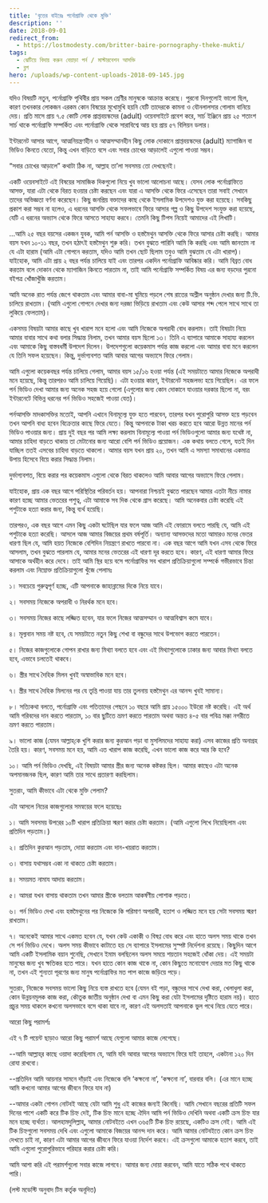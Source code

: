 ```yaml
---
title: 'বৃত্তের বাইরেঃ পর্নোগ্রাফি থেকে মুক্তি'
description: ''
date: 2018-09-01
redirect_from:
  - https://lostmodesty.com/britter-baire-pornography-theke-mukti/
tags:
  - ঝেটিয়ে বিদায় করুন বেয়াড়া পর্ন / মাস্টারবেশন আসক্তি
  - ব্লগ
hero: /uploads/wp-content-uploads-2018-09-145.jpg
---
```


যদিও বিষয়টি নতুন, পর্নোগ্রাফি পৃথিবীর প্রায় সকল শ্রেণীর মানুষকে আক্রান্ত করেছে। পুরনো দিনগুলোই ভালো ছিল, কারণ তখনকার লোকজন এরকম কোন বিষয়ের মুখোমুখি হয়নি যেটি তাদেরকে কামনা ও যৌনলালসার গোলাম বানিয়ে দেয়। প্রতি মাসে প্রায় ৭.৫ কোটি লোক প্রাপ্তবয়স্কদের (adult) ওয়েবসাইটে প্রবেশ করে, সার্চ ইঞ্জিনে প্রায় ২৫ শতাংশ সার্চ থাকে পর্নোগ্রাফি সম্পর্কিত এবং পর্নোগ্রাফি থেকে সারাবিশ্বে আয় হয় প্রায় ৫৭ বিলিয়ন ডলার।

ইন্টারনেট আসার আগে, আত্মনিয়ন্ত্রণহীন ও আত্মসম্মানহীন কিছু লোক দোকানে প্রাপ্তবয়স্কদের (adult) ম্যাগাজিন বা ভিডিও কিনতে যেতো, কিন্তু এখন বাড়িতে বসে এবং সবার চোখের আড়ালেই এগুলো পাওয়া সম্ভব।

“সবার চোখের আড়ালে” কথাটা ঠিক না, আল্লাহ তা’লা সবসময় তো দেখছেনই।

একটি ওয়েবসাইটে এই বিষয়ের সামাজিক দিকগুলো নিয়ে খুব ভালো আলোচনা আছে। যেসব লোক পর্নোগ্রাফিতে আসক্ত, যারা এটা থেকে বিরত হওয়ার চেষ্টা করছেন এবং যারা এ আসক্তি থেকে ফিরে এসেছেন তারা সবাই সেখানে তাদের অভিজ্ঞতা বর্ণনা করেছেন। কিছু জনপ্রিয় বক্তাদের কাছ থেকে ইসলামিক উপদেশও যুক্ত করা হয়েছে। সবকিছু প্রকাশ করা সম্ভব না হলেও, এ ধরনের আসক্তি থেকে সফলভাবে ফিরে আসার গল্প ও কিছু উপদেশ সংযুক্ত করা হয়েছে, যেটি এ ধরনের অভ্যাস থেকে ফিরে আসতে সাহায্য করবে। তেমনি কিছু টিপস নিয়েই আমাদের এই লিখাটি।

...আমি ২৫ বছর বয়সের একজন যুবক, আমি পর্ন আসক্তি ও হস্তমৈথুন আসক্তি থেকে ফিরে আসার চেষ্টা করছি। আমার বয়স যখন ১০-১১ বছর, তখন হঠাৎই হস্তমৈথুন শুরু করি। তখন বুঝতে পারিনি আমি কি করছি এবং আমি জানতাম না যে এটা হারাম (আমি এটা গোপনে করতাম, যদিও আমি তখন ছোট ছিলাম তবুও আমি বুঝতাম যে এটা খারাপ)। যাইহোক, আমি এটা প্রায় ২ বছর পর্যন্ত চালিয়ে যাই এবং তারপর একদিন পর্নোগ্রাফি আবিষ্কার করি। আমি বিব্রত বোধ করতাম বলে দোকান থেকে ম্যাগাজিন কিনতে পারতাম না, তাই আমি পর্নোগ্রাফি সম্পর্কিত বিষয় এর জন্য বড়দের পুরনো বইপত্র খোঁজাখুঁজি করতাম।

আমি অনেক রাত পর্যন্ত জেগে থাকতাম এবং আমার বাবা-মা ঘুমিয়ে পড়লে শেষ রাতের অশ্লীল অনুষ্ঠান দেখার জন্য টি.ভি. চালিয়ে রাখতাম। (আমি এগুলো গোপনে দেখার জন্য দরজা ভিড়িয়ে রাখতাম এবং কেউ আসার শব্দ পেলে সাথে সাথে তা লুকিয়ে ফেলতাম)।

একসময় বিষয়টা আমার কাছে খুব খারাপ মনে হলো এবং আমি নিজেকে অপরাধী বোধ করলাম। তাই বিষয়টা নিয়ে আমার বাবার সাথে কথা বলার সিদ্ধান্ত নিলাম, তখন আমার বয়স ছিলো ১৩। তিনি এ ব্যাপারে আমাকে সাহায্য করলেন এবং আমাকে কিছু বাস্তবধর্মী উপদেশ দিলেন। উপদেশগুলো কয়েকমাস পর্যন্ত কাজ করলো এবং আমার বাবা মনে করলেন যে তিনি সফল হয়েছেন। কিন্তু, দুর্ভাগ্যবশত আমি আবার আগের অভ্যাসে ফিরে গেলাম।

আমি এগুলো কয়েকবছর পর্যন্ত চালিয়ে গেলাম, আমার বয়স ১৫/১৬ হওয়া পর্যন্ত (এই সময়টাতে আমার নিজেকে অপরাধী মনে হয়েছে, কিন্তু তারপরও আমি চালিয়ে গিয়েছি)। এটা হওয়ার কারণ, ইন্টারনেট সহজলভ্য হয়ে গিয়েছিল। এর ফলে পর্ন ভিডিও দেখা আমার জন্য অনেক সহজ হয়ে গেলো (এগুলোর জন্য কোন দোকানে যাওয়ার দরকার ছিলো না, বরং ইন্টারনেটে বিভিন্ন ধরনের পর্ন ভিডিও সহজেই পাওয়া যেত)।

পর্নআসক্তি মাদকাসক্তির মতোই, আপনি এখানে বিনামূল্যে যুক্ত হতে পারবেন, তারপর যখন পুরোপুরি আসক্ত হয়ে পড়বেন তখন আপনি বাধ্য হবেন বিক্রেতার কাছে ফিরে যেতে। কিন্তু আপনাকে টাকা খরচ করতে হবে আরো উন্নত মানের পর্ন ভিডিও পাওয়ার জন্য। প্রায় দুই বছর পর আমি লক্ষ্য করলাম বিনামূল্যে পাওয়া পর্ন ভিডিওগুলো আমার জন্য যথেষ্ট না, আমার চাহিদা বাড়তে থাকায় তা মেটানোর জন্য আরো বেশি পর্ন ভিডিও প্রয়োজন। এক কথায় বলতে গেলে, যতই দিন যাচ্ছিল ততই এসবের চাহিদা বাড়তে থাকলো। আমার বয়স যখন প্রায় ২০, তখন আমি এ সমস্যা সমাধানের একমাত্র উপায় হিসেবে বিয়ে করার সিদ্ধান্ত নিলাম।

দুর্ভাগ্যবশত, বিয়ে করার পর কয়েকমাস এগুলো থেকে বিরত থাকলেও আমি আবার আগের অভ্যাসে ফিরে গেলাম।

যাইহোক, প্রায় এক বছর আগে পরিস্থিতির পরিবর্তন হয়। আপনারা নিশ্চয়ই বুঝতে পারছেন আমার এতটা নীচে নামার কারণ হচ্ছে আমার ভেতরের পশুত্ব, এটা আমাকে সব দিক থেকে গ্রাস করেছে। আমি অনেকবার চেষ্টা করেছি এই পশুটাকে হত্যা করার জন্য, কিন্তু ব্যর্থ হয়েছি।

তারপরও, এক বছর আগে এমন কিছু একটা ঘটেছিল যার ফলে আজ আমি এই ফোরামে বলতে পারছি যে, আমি এই পশুটাকে হত্যা করেছি। আসলে আজ আমার বিজয়ের প্রথম বর্ষপূর্তি। অন্যান্য আসক্তদের মতো আমারও মনের ভেতর ধারণা ছিল যে, আমি হয়ত নিজেকে বেশিদিন নিয়ন্ত্রণে রাখতে পারবো না। এক বছর আগে আমি যখন এসব থেকে ফিরে আসলাম, তখন বুঝতে পারলাম যে, আমার মনের ভেতরের এই ধারণা দূর করতে হবে। কারণ, এই ধারণা আমার ফিরে আসাকে অর্থহীন করে দেবে। তাই আমি স্থির হয়ে বসে পর্নোগ্রাফির সব খারাপ প্রতিক্রিয়াগুলো সম্পর্কে গভীরভাবে চিন্তা করলাম এবং নিম্নোক্ত প্রতিক্রিয়াগুলো খুঁজে পেলামঃ

১। সবচেয়ে গুরুত্বপূর্ণ হচ্ছে, এটি আপনাকে জাহান্নামের দিকে নিয়ে যাবে।

২। সবসময় নিজেকে অপরাধী ও নিরর্থক মনে হবে।

৩। সবসময় নিজের কাছে লজ্জিত হবেন, যার ফলে নিজের আত্মসম্মান ও আত্মবিশ্বাস কমে যাবে।

৪। মূল্যবান সময় নষ্ট হবে, যে সময়টাতে নতুন কিছু শেখা বা বন্ধুদের সাথে উপভোগ করতে পারতেন।

৫। নিজের কাজগুলোকে গোপন রাখার জন্য মিথ্যা বলতে হবে এবং এই মিথ্যাগুলোকে ঢাকার জন্য আবার মিথ্যা বলতে হবে, এভাবে চলতেই থাকবে।

৬। স্ত্রীর সাথে দৈহিক মিলন খুবই অস্বাভাবিক মনে হবে।

৭। স্ত্রীর সাথে দৈহিক মিলনের পর যে তৃপ্তি পাওয়া যায় তার তুলনায় হস্তমৈথুন এর আনন্দ খুবই সামান্য।

৮। সত্যিকথা বলতে, পর্নোগ্রাফি এবং পতিতাদের পেছনে ১০ বছরে আমি প্রায় ১৫০০০ ইউরো নষ্ট করেছি। এই অর্থ আমি গরিবদের দান করতে পারতাম, ১০ বার ছুটিতে ভ্রমণ করতে পারতাম অথবা অন্তত ৪-৫ বার পবিত্র মক্কা নগরীতে ভ্রমণ করতে পারতাম।

৯। ভালো কাজ (যেমন আল্লাহ্‌কে খুশি করার জন্য কুরআন পড়া বা মুসলিমদের সাহায্য করা) এসব কাজের প্রতি অনাগ্রহ তৈরি হয়। কারণ, সবসময় মনে হয়, আমি এত খারাপ কাজ করেছি, এখন ভালো কাজ করে আর কি হবে?

১০। আমি পর্ন ভিডিও দেখছি, এই বিষয়টা আমার স্ত্রীর জন্য অনেক কষ্টকর ছিল। আমার কাছেও এটা অনেক অপমানজনক ছিল, কারণ আমি তার সাথে প্রতারণা করছিলাম।

সুতরাং, আমি কীভাবে এটা থেকে মুক্তি পেলাম?

এটা আসলে নিচের কাজগুলোর সমন্বয়ের ফলে হয়েছেঃ

১। আমি সবসময় উপরের ১০টি খারাপ প্রতিক্রিয়া স্মরণ করার চেষ্টা করতাম। (আমি এগুলো লিখে নিয়েছিলাম এবং প্রতিদিন পড়তাম।)

২। প্রতিদিন কুরআন পড়তাম, দোয়া করতাম এবং দান-খয়রাত করতাম।

৩। বাসায় যথাসম্ভব একা না থাকতে চেষ্টা করতাম।

৪। সময়মত নামায আদায় করতাম।

৫। আমরা যখন বাসায় থাকতাম তখন আমার স্ত্রীকে বলতাম আকর্ষণীয় পোশাক পড়তে।

৬। পর্ন ভিডিও দেখা এবং হস্তমৈথুনের পর নিজেকে কি পরিমাণ অপরাধী, হতাশ ও লজ্জিত মনে হয় সেটা সবসময় স্মরণ রাখতাম।

৭। অনেকেই আমার সাথে একমত হবেন যে, যখন কেউ একাকী ও বিষণ্ণ বোধ করে এবং হাতে অলস সময় থাকে তখন সে পর্ন ভিডিও দেখে। অলস সময় কীভাবে কাটাতে হয় সে ব্যাপারে ইসলামের সুস্পষ্ট নির্দেশনা রয়েছে। কিছুদিন আগে আমি একটি ইসলামিক বয়ান শুনেছি, সেখানে ইমাম বলছিলেন অলস সময়ে শয়তান সহজেই ধোঁকা দেয়। এই সময়টা মানুষের জন্য খুব ক্ষতিকর হতে পারে। যখন হাতে কোন কাজ থাকে না, কোন কিছুতে মনোযোগ দেয়ার মত কিছু থাকে না, তখন এই শুন্যতা পূরণের জন্য মানুষ পর্নোগ্রাফির মত পাপ কাজে জড়িয়ে পড়ে।

সুতরাং, নিজেকে সবসময় ভালো কিছু নিয়ে ব্যস্ত রাখতে হবে (যেমন বই পড়া, বন্ধুদের সাথে দেখা করা, খেলাধুলা করা, কোন উন্নয়নমূলক কাজ করা, কৌতুক জাতীয় অনুষ্ঠান দেখা বা এমন কিছু করা যেটা ইসলামের দৃষ্টিতে হারাম নয়)। হাতে প্রচুর সময় থাকলে কখনো অলসভাবে বসে থাকা যাবে না, কারণ এই অলসতাই আপনাকে ভুল পথে নিয়ে যেতে পারে।

আরো কিছু পরামর্শঃ

এই ৭ টি পয়েন্ট ছাড়াও আরো কিছু পরামর্শ আছে যেগুলো আমার কাজে লেগেছে।

\--আমি আল্লাহ্‌র কাছে ওয়াদা করেছিলাম যে, আমি যদি আবার আগের অভ্যাসে ফিরে যাই তাহলে, একটানা ১২০ দিন রোযা রাখবো।

\--প্রতিদিন আমি আয়নার সামনে দাঁড়াই এবং নিজেকে বলি ‘কক্ষনো না’, ‘কক্ষনো না’, বারবার বলি। (এর মানে হচ্ছে আমি কখনো আমার আগের জীবনে ফিরে যাব না)

\--আমার একটা গোপন নোটবই আছে যেটা আমি শুধু এই কাজের জন্যই কিনেছি। আমি সেখানে বছরের প্রতিটি সফল দিনের পাশে একটি করে টিক চিহ্ন দেই, টিক চিহ্ন মানে হচ্ছে ঐদিন আমি পর্ন ভিডিও দেখিনি অথবা একটি ক্রস চিহ্ন যার মনে হচ্ছে ব্যর্থতা। আলহামদুলিল্লাহ্‌, আমার নোটবইতে এখন ৩৬৫টি টিক চিহ্ন রয়েছে, একটিও ক্রস নেই। আমি এই টিক চিহ্নগুলো সবসময় দেখি এবং এগুলো আমাকে বিজয়ের আনন্দ দান করে। আমি আমার নোটবইতে কোন ক্রস চিহ্ন দেখতে চাই না, কারণ এটা আমার আগের জীবনে ফিরে যাওয়া নির্দেশ করবে। এই ক্রসগুলো আমাকে হতাশ করবে, তাই আমি এগুলো পুরোপুরিভাবে পরিহার করার চেষ্টা করি।

আমি আশা করি এই পরামর্শগুলো সবার কাজে লাগবে। আমার জন্য দোয়া করবেন, আমি যাতে সঠিক পথে থাকতে পারি।

(লস্ট মডেস্টি অনুবাদ টিম কর্তৃক অনূদিত)
